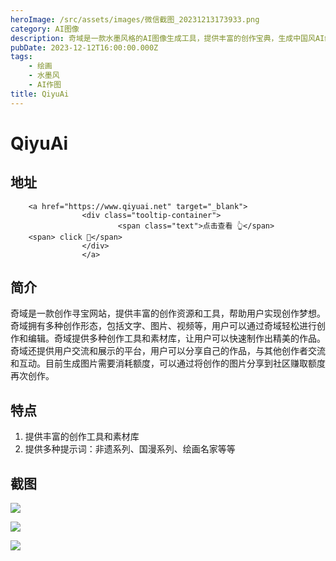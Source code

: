 ```yaml
---
heroImage: /src/assets/images/微信截图_20231213173933.png
category: AI图像
description: 奇域是一款水墨风格的AI图像生成工具，提供丰富的创作宝典，生成中国风AI绘画
pubDate: 2023-12-12T16:00:00.000Z
tags:
    - 绘画
    - 水墨风
    - AI作图
title: QiyuAi
---
```


# QiyuAi

## 地址

        <a href="https://www.qiyuai.net" target="_blank">
                    <div class="tooltip-container">
                            <span class="text">点击查看 👆</span>
        <span> click 👋</span>
                    </div>
                    </a>
## 简介

奇域是一款创作寻宝网站，提供丰富的创作资源和工具，帮助用户实现创作梦想。奇域拥有多种创作形态，包括文字、图片、视频等，用户可以通过奇域轻松进行创作和编辑。奇域提供多种创作工具和素材库，让用户可以快速制作出精美的作品。奇域还提供用户交流和展示的平台，用户可以分享自己的作品，与其他创作者交流和互动。目前生成图片需要消耗额度，可以通过将创作的图片分享到社区赚取额度再次创作。

## 特点

1. 提供丰富的创作工具和素材库
2. 提供多种提示词：非遗系列、国漫系列、绘画名家等等

## 截图

![](/src/assets/images/微信截图_20231213173933.png)

![](/src/assets/images/微信截图_20231213173941.png)

![](/src/assets/images/微信截图_20231213173947.png)
